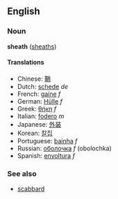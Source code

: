 ==English==
===Noun===
'''sheath''' ([[sheaths]])

====Translations====
*Chinese: [[鞘]]
*Dutch: [[schede]] ''de''
*French: [[gaine]] ''f''
*German: [[Hülle]] ''f''
*Greek: [[θήκη]] ''f''
*Italian: [[fodero]] ''m''
*Japanese: [[外装]]
*Korean: [[칼집]]
*Portuguese: [[bainha]] ''f''
*Russian: [[оболочка]] ''f'' (obolochka)
*Spanish: [[envoltura]] ''f''

===See also===
*[[scabbard]]